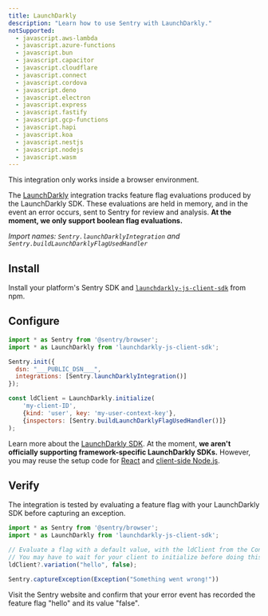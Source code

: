 ```yaml
---
title: LaunchDarkly
description: "Learn how to use Sentry with LaunchDarkly."
notSupported:
  - javascript.aws-lambda
  - javascript.azure-functions
  - javascript.bun
  - javascript.capacitor
  - javascript.cloudflare
  - javascript.connect
  - javascript.cordova
  - javascript.deno
  - javascript.electron
  - javascript.express
  - javascript.fastify
  - javascript.gcp-functions
  - javascript.hapi
  - javascript.koa
  - javascript.nestjs
  - javascript.nodejs
  - javascript.wasm
---
```


<PlatformContent includePath="feature-flags/prerelease-alert" />

<Alert level="info">

This integration only works inside a browser environment.

</Alert>

The [LaunchDarkly](https://launchdarkly.com/) integration tracks feature flag evaluations produced by the LaunchDarkly SDK. These evaluations are held in memory, and in the event an error occurs, sent to Sentry for review and analysis. **At the moment, we only support boolean flag evaluations.**

_Import names: `Sentry.launchDarklyIntegration` and `Sentry.buildLaunchDarklyFlagUsedHandler`_

## Install

Install your platform's Sentry SDK and [`launchdarkly-js-client-sdk`](https://www.npmjs.com/package/launchdarkly-js-client-sdk) from npm.

## Configure

```JavaScript
import * as Sentry from '@sentry/browser';
import * as LaunchDarkly from 'launchdarkly-js-client-sdk';

Sentry.init({
  dsn: "___PUBLIC_DSN___",
  integrations: [Sentry.launchDarklyIntegration()]
});

const ldClient = LaunchDarkly.initialize(
    'my-client-ID',
    {kind: 'user', key: 'my-user-context-key'},
    {inspectors: [Sentry.buildLaunchDarklyFlagUsedHandler()]}
);
```

Learn more about the [LaunchDarkly SDK](https://docs.launchdarkly.com/sdk/client-side/javascript). At the moment, **we aren't officially supporting framework-specific LaunchDarkly SDKs.** However, you may reuse the setup code for [React](https://www.npmjs.com/package/launchdarkly-react-client-sdk) and [client-side Node.js](https://www.npmjs.com/package/launchdarkly-node-client-sdk).

## Verify

The integration is tested by evaluating a feature flag with your LaunchDarkly SDK before capturing an exception.

```JavaScript
import * as Sentry from '@sentry/browser';
import * as LaunchDarkly from 'launchdarkly-js-client-sdk';

// Evaluate a flag with a default value, with the ldClient from the Configure step.
// You may have to wait for your client to initialize before doing this.
ldClient?.variation("hello", false);

Sentry.captureException(Exception("Something went wrong!"))
```

Visit the Sentry website and confirm that your error event has recorded the feature flag "hello" and its value "false".

<PlatformContent includePath="feature-flags/next-steps" />
